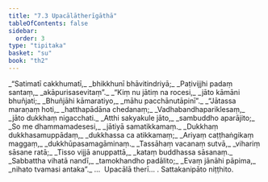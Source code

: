 ```yaml
---
title: "7.3 Upacālātherīgāthā"
tableOfContents: false
sidebar:
  order: 3
type: "tipitaka"
basket: "su"
book: "th2"
---
```



<DynamicBreadcrumb />

<Division number="189" book="th2">

<Paragraph number="255" type="verses" book="th2">
_“Satimatī cakkhumatī,_  
_bhikkhunī bhāvitindriyā;_  
_Paṭivijjhi padaṃ santaṃ,_  
_akāpurisasevitaṃ”._  

</Paragraph>

</Division>
<Division number="190" book="th2">

<Paragraph number="256" type="verses" book="th2">
_“Kiṃ nu jātiṃ na rocesi,_  
_jāto kāmāni bhuñjati;_  
_Bhuñjāhi kāmaratiyo,_  
_māhu pacchānutāpinī”._  

</Paragraph>

</Division>
<Division number="191" book="th2">

<Paragraph number="257" type="verses" book="th2">
_“Jātassa maraṇaṃ hoti,_  
_hatthapādāna chedanaṃ;_  
_Vadhabandhapariklesaṃ,_  
_jāto dukkhaṃ nigacchati._  

</Paragraph>

</Division>
<Division number="192" book="th2">

<Paragraph number="258" type="verses" book="th2">
_Atthi sakyakule jāto,_  
_sambuddho aparājito;_  
_So me dhammamadesesi,_  
_jātiyā samatikkamaṃ._  

</Paragraph>

</Division>
<Division number="193" book="th2">

<Paragraph number="259" type="verses" book="th2">
_Dukkhaṃ dukkhasamuppādaṃ,_  
_dukkhassa ca atikkamaṃ;_  
_Ariyaṃ caṭṭhaṅgikaṃ maggaṃ,_  
_dukkhūpasamagāminaṃ._  

</Paragraph>

</Division>
<Division number="194" book="th2">

<Paragraph number="260" type="verses" book="th2">
_Tassāhaṃ vacanaṃ sutvā,_  
_vihariṃ sāsane ratā;_  
_Tisso vijjā anuppattā,_  
_kataṃ buddhassa sāsanaṃ._  

</Paragraph>

</Division>
<Division number="195" book="th2">

<Paragraph number="261" type="verses" book="th2">
_Sabbattha vihatā nandī,_  
_tamokhandho padālito;_  
_Evaṃ jānāhi pāpima,_  
_nihato tvamasi antaka”._  


</Paragraph>
</Division>

<Paragraph number="262" type="center" book="th2">
…  Upacālā therī… .



</Paragraph>

<Paragraph number="263" type="center" book="th2">
Sattakanipāto niṭṭhito.
</Paragraph>